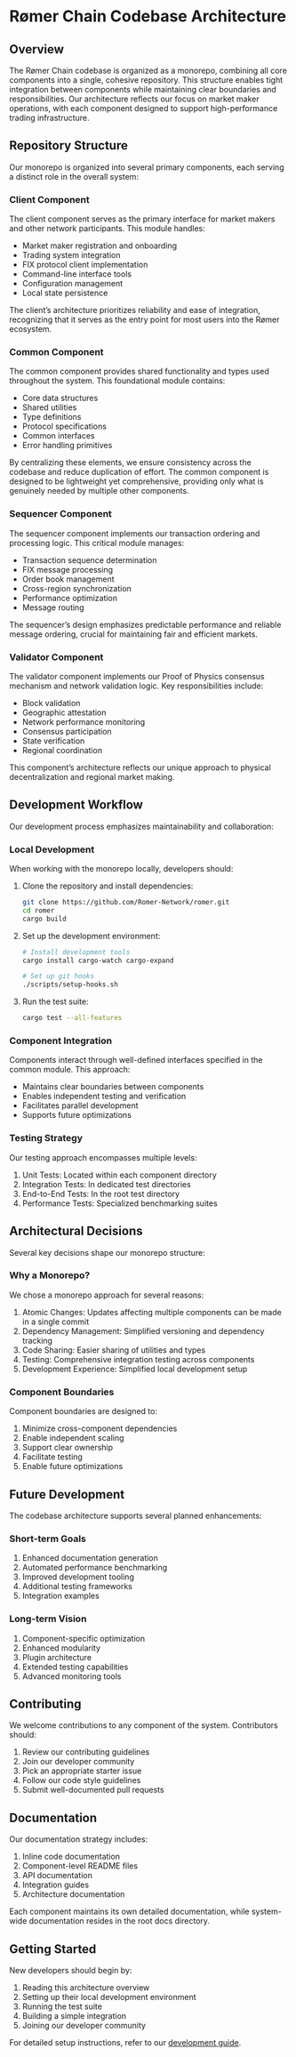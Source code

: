 # Rømer Chain Codebase Architecture

## Overview

The Rømer Chain codebase is organized as a monorepo, combining all core components into a single, cohesive repository. This structure enables tight integration between components while maintaining clear boundaries and responsibilities. Our architecture reflects our focus on market maker operations, with each component designed to support high-performance trading infrastructure.

## Repository Structure

Our monorepo is organized into several primary components, each serving a distinct role in the overall system:

### Client Component

The client component serves as the primary interface for market makers and other network participants. This module handles:

- Market maker registration and onboarding
- Trading system integration
- FIX protocol client implementation
- Command-line interface tools
- Configuration management
- Local state persistence

The client's architecture prioritizes reliability and ease of integration, recognizing that it serves as the entry point for most users into the Rømer ecosystem.

### Common Component

The common component provides shared functionality and types used throughout the system. This foundational module contains:

- Core data structures
- Shared utilities
- Type definitions
- Protocol specifications
- Common interfaces
- Error handling primitives

By centralizing these elements, we ensure consistency across the codebase and reduce duplication of effort. The common component is designed to be lightweight yet comprehensive, providing only what is genuinely needed by multiple other components.

### Sequencer Component

The sequencer component implements our transaction ordering and processing logic. This critical module manages:

- Transaction sequence determination
- FIX message processing
- Order book management
- Cross-region synchronization
- Performance optimization
- Message routing

The sequencer's design emphasizes predictable performance and reliable message ordering, crucial for maintaining fair and efficient markets.

### Validator Component

The validator component implements our Proof of Physics consensus mechanism and network validation logic. Key responsibilities include:

- Block validation
- Geographic attestation
- Network performance monitoring
- Consensus participation
- State verification
- Regional coordination

This component's architecture reflects our unique approach to physical decentralization and regional market making.

## Development Workflow

Our development process emphasizes maintainability and collaboration:

### Local Development

When working with the monorepo locally, developers should:

1. Clone the repository and install dependencies:
   ```bash
   git clone https://github.com/Romer-Network/romer.git
   cd romer
   cargo build
   ```

2. Set up the development environment:
   ```bash
   # Install development tools
   cargo install cargo-watch cargo-expand
   
   # Set up git hooks
   ./scripts/setup-hooks.sh
   ```

3. Run the test suite:
   ```bash
   cargo test --all-features
   ```

### Component Integration

Components interact through well-defined interfaces specified in the common module. This approach:

- Maintains clear boundaries between components
- Enables independent testing and verification
- Facilitates parallel development
- Supports future optimizations

### Testing Strategy

Our testing approach encompasses multiple levels:

1. Unit Tests: Located within each component directory
2. Integration Tests: In dedicated test directories
3. End-to-End Tests: In the root test directory
4. Performance Tests: Specialized benchmarking suites

## Architectural Decisions

Several key decisions shape our monorepo structure:

### Why a Monorepo?

We chose a monorepo approach for several reasons:

1. Atomic Changes: Updates affecting multiple components can be made in a single commit
2. Dependency Management: Simplified versioning and dependency tracking
3. Code Sharing: Easier sharing of utilities and types
4. Testing: Comprehensive integration testing across components
5. Development Experience: Simplified local development setup

### Component Boundaries

Component boundaries are designed to:

1. Minimize cross-component dependencies
2. Enable independent scaling
3. Support clear ownership
4. Facilitate testing
5. Enable future optimizations

## Future Development

The codebase architecture supports several planned enhancements:

### Short-term Goals

1. Enhanced documentation generation
2. Automated performance benchmarking
3. Improved development tooling
4. Additional testing frameworks
5. Integration examples

### Long-term Vision

1. Component-specific optimization
2. Enhanced modularity
3. Plugin architecture
4. Extended testing capabilities
5. Advanced monitoring tools

## Contributing

We welcome contributions to any component of the system. Contributors should:

1. Review our contributing guidelines
2. Join our developer community
3. Pick an appropriate starter issue
4. Follow our code style guidelines
5. Submit well-documented pull requests

## Documentation

Our documentation strategy includes:

1. Inline code documentation
2. Component-level README files
3. API documentation
4. Integration guides
5. Architecture documentation

Each component maintains its own detailed documentation, while system-wide documentation resides in the root docs directory.

## Getting Started

New developers should begin by:

1. Reading this architecture overview
2. Setting up their local development environment
3. Running the test suite
4. Building a simple integration
5. Joining our developer community

For detailed setup instructions, refer to our [development guide](./development-guide.qmd).